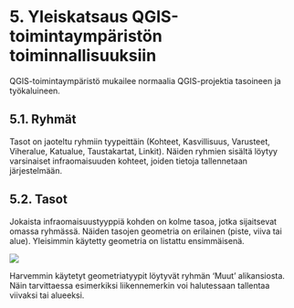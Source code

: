 # 5. Yleiskatsaus QGIS-toimintaympäristön toiminnallisuuksiin

QGIS-toimintaympäristö mukailee normaalia QGIS-projektia tasoineen ja työkaluineen.

## 5.1. Ryhmät

Tasot on jaoteltu ryhmiin tyypeittäin (Kohteet, Kasvillisuus, Varusteet, Viheralue, Katualue, Taustakartat, Linkit). Näiden ryhmien sisältä löytyy varsinaiset infraomaisuuden kohteet, joiden tietoja tallennetaan järjestelmään.

## 5.2. Tasot

Jokaista infraomaisuustyyppiä kohden on kolme tasoa, jotka sijaitsevat omassa ryhmässä. Näiden tasojen geometria on erilainen (piste, viiva tai alue). Yleisimmin käytetty geometria on listattu ensimmäisenä.

![](img/osio_5/image_1.png)

Harvemmin käytetyt geometriatyypit löytyvät ryhmän 'Muut' alikansiosta. Näin tarvittaessa esimerkiksi liikennemerkin voi halutessaan tallentaa viivaksi tai alueeksi.